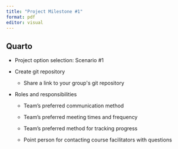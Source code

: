 ```yaml
---
title: "Project Milestone #1"
format: pdf
editor: visual
---
```


## Quarto

-   Project option selection: Scenario #1

-   Create git repository

    -   Share a link to your group\'s git repository

-   Roles and responsibilities

    -   Team's preferred communication method 

    -   Team's preferred meeting times and frequency 

    -   Team's preferred method for tracking progress

    -   Point person for contacting course facilitators with questions

